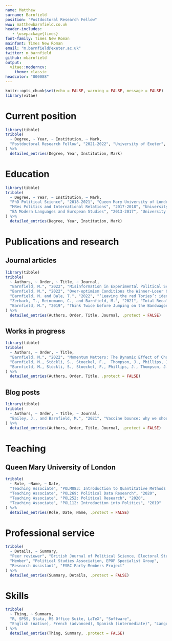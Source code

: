```yaml
---
name: Matthew
surname: Barnfield
position: "Postdoctoral Research Fellow"
www: matthewbarnfield.co.uk
header-includes: 
   - \usepackage{times}
font-family: Times New Roman
mainfont: Times New Roman
email: "m.barnfield@exeter.ac.uk"
twitter: m_barnfield
github: mbarnfield
output: 
  vitae::moderncv:
    theme: classic
headcolor: "000088"
---
```


```r
knitr::opts_chunk$set(echo = FALSE, warning = FALSE, message = FALSE)
library(vitae)
```

# Current position

```r
library(tibble)
tribble(
  ~ Degree, ~ Year, ~ Institution, ~ Mark,
  "Postdoctoral Research Fellow", "2021-2022", "University of Exeter", "Department of Politics"
) %>% 
  detailed_entries(Degree, Year, Institution, Mark)
```

# Education

```r
library(tibble)
tribble(
  ~ Degree, ~ Year, ~ Institution, ~ Mark,
  "PhD Political Science", "2018-2021", "Queen Mary University of London", "supervised by Professor Philip Cowley and Dr Javier Sajuria, examined by Professor Shaun Bowler (UC Riverside) and Dr James Strong. Funded by a +3 ESRC studentship. Awarded PSA McDougall Prize for best dissertation in the field of elections, electoral systems and representation",
  "MRes Politics and International Relations", "2017-2018", "University of Bath", "Distinction",
  "BA Modern Languages and European Studies", "2013-2017", "University of Bath", "First-class Hons. Awarded Gordon Horner Prize for highest overall performance"
) %>% 
  detailed_entries(Degree, Year, Institution, Mark)
```

# Publications and research

## Journal articles

```r
library(tibble)
tribble(
  ~ Authors, ~ Order, ~ Title, ~ Journal,
  "Barnfield, M.", "2022", "Misinformation in Experimental Political Science", "Under review",
  "Barnfield, M.", "2022", "Over-optimism Conditions the Winner-Loser Gap in Satisfaction With Democracy", "Under review",
  "Barnfield, M. and Bale, T.", "2022", "‘Leaving the red Tories’: ideology, leaders, and why party members quit", "\\href{https://journals.sagepub.com/doi/full/10.1177/1354068820962035}{Party Politics}",
  "Zerback, T., Reinemann, C., and Barnfield, M.", "2021", "Total Recall? Examining the accuracy of poll recall during an election campaign", "\\href{https://www.tandfonline.com/doi/full/10.1080/15205436.2021.1936559}{Mass Communication and Society}",
  "Barnfield, M.", "2019", "Think Twice before Jumping on the Bandwagon: Clarifying Concepts in Research on the Bandwagon Effect", "\\href{https://journals.sagepub.com/doi/full/10.1177/1478929919870691}{Political Studies Review}",
) %>% 
  detailed_entries(Authors, Order, Title, Journal, .protect = FALSE)


```

## Works in progress

```r
library(tibble)
tribble(
  ~ Authors, ~ Order, ~ Title,
  "Barnfield, M.", "2022", "Momentum Matters: The Dynamic Effect of Changes in Vote Intention Polls on Electoral Expectations", 
  "Barnfield, M., Stöckli, S., Stoeckel, F.,  Thompson, J., Phillips, J., Lyons, B., Mérola, V., Szewach, P., and Reifler, J.", "2022", "The Effect of Opinion Polls on Perceptions of Future Political Feasibility", 
  "Barnfield, M., Stöckli, S., Stoeckel, F., Phillips, J., Thompson, J., Mérola, V., Szewach, P., Lyons, B., and Reifler, J.", "2022", "Both Projection and Reality Inform Expectations Under Uncertainty", 
) %>% 
  detailed_entries(Authors, Order, Title, .protect = FALSE)


```





## Blog posts

```r
library(tibble)
tribble(
  ~ Authors, ~ Order, ~ Title, ~ Journal,
  "Bailey, J., and Barnfield, M.", "2021", "Vaccine bounce: why we should take it with a pinch of salt", "\\href{https://ukandeu.ac.uk/vaccine-bounce-why-we-should-take-it-with-a-pinch-of-salt/}{UK in a Changing Europe}"
) %>% 
  detailed_entries(Authors, Order, Title, Journal, .protect = FALSE)


```


# Teaching

## Queen Mary University of London

```r
tribble(
  ~ Role, ~Name, ~ Date,
  "Teaching Associate", "POLM083: Introduction to Quantitative Methods (Postgraduate)", "2020-2021", 
  "Teaching Associate", "POL269: Political Data Research", "2020",
  "Teaching Associate", "POL252: Political Research", "2020",
  "Teaching Associate", "POL112: Introduction into Politics", "2019"
) %>% 
  detailed_entries(Role, Date, Name, .protect = FALSE)


```   


# Professional service 

```r
tribble(
  ~ Details, ~ Summary,
  "Peer reviewer", "British Journal of Political Science, Electoral Studies, Party Politics, Journal of Social and Political Psychology",
  "Member", "Political Studies Association, EPOP Specialist Group",
  "Research Assistant", "ESRC Party Members Project"
) %>% 
  detailed_entries(Summary, Details, .protect = FALSE)


``` 


# Skills

```r
tribble(
  ~ Thing, ~ Summary,
  "R, SPSS, Stata, MS Office Suite, LaTeX", "Software", 
  "English (native), French (advanced), Spanish (intermediate)", "Languages"
) %>% 
  detailed_entries(Thing, Summary, .protect = FALSE)


``` 


